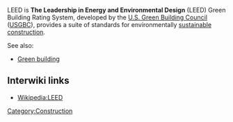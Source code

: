 LEED is '''The Leadership in Energy and Environmental Design''' (LEED) Green Building Rating System, developed by the [[U.S. Green Building Council]] ([[USGBC]]), provides a suite of standards for environmentally [[sustainable construction]]. 

See also:
* [[Green building]]

== Interwiki links ==

* [[Wikipedia:LEED]]

[[Category:Construction]]
{{stub}}